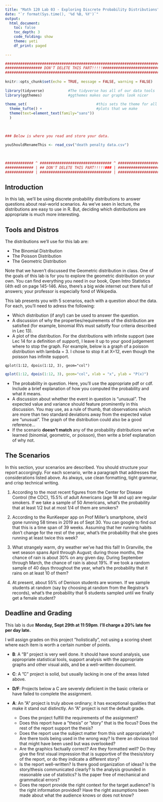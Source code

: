 ```yaml
---
title: "Math 120 Lab 03 - Exploring Discrete Probability Distributions"
date: "`r format(Sys.time(), '%d %B, %Y')`"
output: 
  html_document:
    toc: false
    toc_depth: 3
    code_folding: show
    theme: yeti
    df_print: paged
  
---
```


```r
###########################################################################
################# DON'T DELETE THIS PART!!!!!##############################
###########################################################################
                                                                          #
knitr::opts_chunk$set(echo = TRUE, message = FALSE, warning = FALSE)      #
                                                                          #
library(tidyverse)           #The tidyverse has all of our data tools     #
library(ggthemes)            #ggthemes makes our graphs look nicer        #
                                                                          # 
theme_set(                                #this sets the theme for all    #
  theme_tufte() +                         #plots that we make             #
  theme(text=element_text(family="sans"))                                 #
  )                                                                       #
                                                                          #
                                                                          #
                                                                          #
### Below is where you read and store your data.                          #
                                                                          #
youShouldRenameThis <- read_csv("death penalty data.csv")
                                                                          #
                                                                          #
                                                                          #
############# ^ ################################# ^ #######################
############# | ## DON'T DELETE THIS PART!!!!!### | #######################
############# | ################################# | #######################
```



## Introduction

In this lab, we'll be using discrete probability distributions to answer questions about real-world scenarios.  As we've seen in lecture, the distributions are easy to use in R.  But, deciding which distributions are appropriate is much more interesting.  


## Tools and Distros

The distributions we'll use for this lab are:

- The Binomial Distribution
- The Poisson Distribution
- The Geometric Distribution

Note that we haven't discussed the Geometric distribution in class.  One of the goals of this lab is for you to explore the geometric distribution on your own.  You can find everything you need in our book, Open Intro Statistics (4th ed) on page 145-146.  Also, there's a big wide internet out there full of answers; your professor is especially fond of Wikipedia.


This lab presents you with 5 scenarios, each with a question about the data.  For each, you'll need to adress the following:

- Which distribution (if any!) can be used to answer the question.
- A discussion of why the properties/requirements of the distribution are satisfied (for example, binomial RVs must satistfy four criteria described in Lec 13).
- A plot of the distribution.  For the distributions with infinite support (see Lec 14 for a definition of *support*), I leave it up to your good judgement where to stop the graph.  For example, below is a graph of a poisson distribution with lambda = 3.  I chose to stop it at X=12, even though the poisson has infinite support.

`qplot(1:12, dpois(1:12, 3), geom="col")`

```r
qplot(1:12, dpois(1:12, 3), geom="col", xlab = "x", ylab = "P(x)")
```

- The probability in question.  Here, you'll use the appropriate pdf or cdf.  Include a brief explanation of how you computed the probability and what it means.
- A discussion about whether the event in question is "unusual".  The expected value and variance should feature prominently in this discussion.  You may use, as a rule of thumb, that observations which are more than two standard deviations away from the expected value are "unusual".  The graph of the distribution could also be a good reference...
- If the scenario **doesn't match** any of the probability distributions we've learned (binomial, geometric, or poisson), then write a brief explanation of why not.  

## The Scenarios

In this section, your scenarios are described.  You should structure your report accorgingly.  For each scenario, write a paragraph that addresses the considerations listed above.  As always, use clean formatting, tight grammar, and crisp technical writing.  

1) According to the most recent figures from the Center for Disease Control (the CDC), 15.5% of adult Americans (age 18 and up) are regular smokers.  If we take a sample of 50 Americans, what's the probability that at least 1/2 but at most 1/4 of them are smokers?

2) According to the RunKeeper app on Prof Miller's smartphone, she'd gone running 58 times in 2019 as of Sept 30.  You can google to find out that this is a time span of 39 weeks.  Assuming that her running habits don't change for the rest of the year, what's the probability that she goes running at least twice this week?

3) What strangely warm, dry weather we've had this fall!  In Granville, the wet season spans April through August; during those months, the chance of rain is about 30% on any given day. During September through March, the chance of rain is about 19%.  If we took a random sample of 40 days throughout the year, what's the probability that it rains on at least 10 of them?  

4) At present, about 55% of Denison students are women.  If we sample students at random (say by choosing at random from the Registrar's records), what's the probability that 6 students sampled until we finally get a female student?  



## Deadline and Grading

This lab is due **Monday, Sept 29th at 11:59pm**.   **I'll charge a 20% late fee per day late.**  

I will assign grades on this project ”holistically”, not using a scoring sheet where each item is worth a certain number of points.

- **B**: A ”B” project is very well done. It should have sound analysis, use appropriate statistical tools, support analysis with the appropriate graphs and other visual aids, and be a well-written document.

- **C**: A ”C” project is solid, but usually lacking in one of the areas listed above. 

- **D/F**: Projects below a C are severely deficient in the basic criteria or have failed to complete the assignment.

- **A**: An ”A” project is truly above ordinary; it has exceptional qualities that make it stand out distinctly. An ”A” project is not the default grade.
  - Does the project fulfill the requirements of the assignment?
  - Does this report have a ”thesis” or ”story” that is the focus? Does the rest of the report support the thesis?
  - Does the report use the subject matter from this unit appropriately? Are there tools being used in the wrong way? Is there an obvious tool that might have been used but was overlooked?
  - Are the graphics factually correct? Are they formatted well? Do they give the first visual impression that is supportive of the thesis/story of the report, or do they indicate a different story?
  - Is the report well-written? Is there good organization of ideas? Is the story/thesis communicated clearly? Is the analysis grounded in reasonable use of statistics? Is the paper free of mechanical and grammatical errors?
  - Does the report provide the right context for the target audience? Is the right information provided? Have the right assumptions been made about what the audience knows or does not know?
  
  
  
  
  
  
  
  
